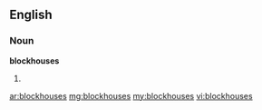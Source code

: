 ==English==

===Noun===
'''blockhouses'''

# {{plural of|[[blockhouse]]}}

[[ar:blockhouses]]
[[mg:blockhouses]]
[[my:blockhouses]]
[[vi:blockhouses]]